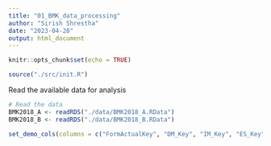 ```yaml
---
title: "01_BMK_data_processing"
author: "Sirish Shrestha"
date: "2023-04-28"
output: html_document
---
```


```r

knitr::opts_chunk$set(echo = TRUE)

source("./src/init.R")

```


Read the available data for analysis


```r

# Read the data
BMK2018_A <- readRDS("./data/BMK2018_A.RData")
BMK2018_B <- readRDS("./data/BMK2018_B.RData")


```


```r

set_demo_cols(columns = c("FormActualKey", "DM_Key", "IM_Key", "ES_Key", "Gender", "Age", "Race", "NumYearsInSchool", "HighestDegreeEarned", "OrganizationType", "OrganizationSector", "Sector", "OrganizationLevel", "Functn", "NumEmployees", "NativeCountryCode", "NativeCountry", "NativeLanguageCode", "NativeLanguage", "GM_Name", "CurrentCountryCode", "CurrentCountry", "LevelExperience", "EventType", "EventName", "EventLocation","EventAbbreviation", "ParentSector", "SerialNum", "AdminMode", "FormLanguage",  "ReportPrintedDateTime", "Understand", "Start_Date"))



```


